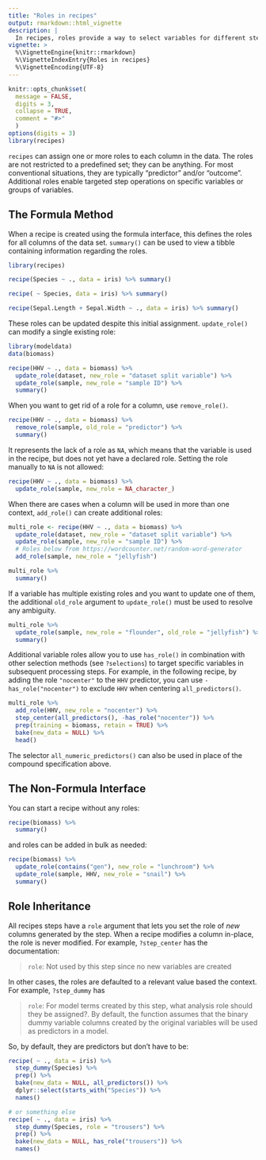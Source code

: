 ```yaml
---
title: "Roles in recipes"
output: rmarkdown::html_vignette
description: |
  In recipes, roles provide a way to select variables for different steps.
vignette: >
  %\VignetteEngine{knitr::rmarkdown}
  %\VignetteIndexEntry{Roles in recipes}
  %\VignetteEncoding{UTF-8}
---
```


```r
knitr::opts_chunk$set(
  message = FALSE,
  digits = 3,
  collapse = TRUE,
  comment = "#>"
  )
options(digits = 3)
library(recipes)
```

`recipes` can assign one or more roles to each column in the data. The roles are not restricted to a predefined set; they can be anything. For most conventional situations, they are typically "predictor" and/or "outcome". Additional roles enable targeted step operations on specific variables or groups of variables.

## The Formula Method

When a recipe is created using the formula interface, this defines the roles for all columns of the data set. `summary()` can be used to view a tibble containing information regarding the roles.

```r
library(recipes)

recipe(Species ~ ., data = iris) %>% summary()

recipe( ~ Species, data = iris) %>% summary()

recipe(Sepal.Length + Sepal.Width ~ ., data = iris) %>% summary()
```

These roles can be updated despite this initial assignment. `update_role()` can modify a single existing role:

```r
library(modeldata)
data(biomass)

recipe(HHV ~ ., data = biomass) %>% 
  update_role(dataset, new_role = "dataset split variable") %>% 
  update_role(sample, new_role = "sample ID") %>% 
  summary()
```

When you want to get rid of a role for a column, use `remove_role()`. 

```r
recipe(HHV ~ ., data = biomass) %>% 
  remove_role(sample, old_role = "predictor") %>% 
  summary()
```

It represents the lack of a role as `NA`, which means that the variable is used in the recipe, but does not yet have a declared role. Setting the role manually to `NA` is not allowed:

```r
recipe(HHV ~ ., data = biomass) %>% 
  update_role(sample, new_role = NA_character_)
```

When there are cases when a column will be used in more than one context, `add_role()` can create additional roles:

```r
multi_role <- recipe(HHV ~ ., data = biomass) %>% 
  update_role(dataset, new_role = "dataset split variable") %>% 
  update_role(sample, new_role = "sample ID") %>% 
  # Roles below from https://wordcounter.net/random-word-generator
  add_role(sample, new_role = "jellyfish") 

multi_role %>% 
  summary()
```

If a variable has multiple existing roles and you want to update one of them, the additional `old_role` argument to `update_role()` must be used to resolve any ambiguity.

```r
multi_role %>%
  update_role(sample, new_role = "flounder", old_role = "jellyfish") %>%
  summary()
```

Additional variable roles allow you to use `has_role()` in combination with other selection methods (see `?selections`) to target specific variables in subsequent processing steps. For example, in the following recipe, by adding the role `"nocenter"` to the `HHV` predictor, you can use `-has_role("nocenter")` to exclude `HHV` when centering `all_predictors()`.

```r
multi_role %>% 
  add_role(HHV, new_role = "nocenter") %>% 
  step_center(all_predictors(), -has_role("nocenter")) %>% 
  prep(training = biomass, retain = TRUE) %>% 
  bake(new_data = NULL) %>% 
  head()
```

The selector `all_numeric_predictors()` can also be used in place of the compound specification above. 

## The Non-Formula Interface

You can start a recipe without any roles:

```r
recipe(biomass) %>% 
  summary()
```

and roles can be added in bulk as needed:

```r
recipe(biomass) %>% 
  update_role(contains("gen"), new_role = "lunchroom") %>% 
  update_role(sample, HHV, new_role = "snail") %>% 
  summary()
```

## Role Inheritance

All recipes steps have a `role` argument that lets you set the role of _new_ columns generated by the step. When a recipe modifies a column in-place, the role is never modified. For example, `?step_center` has the documentation:

> `role`: Not used by this step since no new variables are created

In other cases, the roles are defaulted to a relevant value based the context. For example, `?step_dummy` has 

> `role`: For model terms created by this step, what analysis role should they be assigned?. By default, the function assumes that the binary dummy variable columns created by the original variables will be used as predictors in a model.

So, by default, they are predictors but don't have to be:

```r
recipe( ~ ., data = iris) %>% 
  step_dummy(Species) %>% 
  prep() %>% 
  bake(new_data = NULL, all_predictors()) %>% 
  dplyr::select(starts_with("Species")) %>% 
  names()

# or something else
recipe( ~ ., data = iris) %>% 
  step_dummy(Species, role = "trousers") %>% 
  prep() %>% 
  bake(new_data = NULL, has_role("trousers")) %>% 
  names()
```
